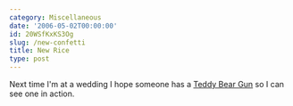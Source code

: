 ```yaml
---
category: Miscellaneous
date: '2006-05-02T00:00:00'
id: 20WSfKxKS3Og
slug: /new-confetti
title: New Rice
type: post
---
```


Next time I'm at a wedding I hope someone has a
[Teddy Bear Gun](http://mdn.mainichi-msn.co.jp/national/news/20060429p2a00m0na032000c.html)
so I can see one in action.